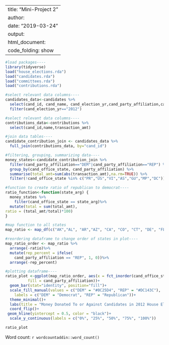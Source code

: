 
---
title: "Mini-Project 2"
author: 
date: "2019-03-24"
output: 
  html_document:
    code_folding: show
---

```r
#load packages----
library(tidyverse)
load("house_elections.rda")
load("candidates.rda")
load("committees.rda")
load("contributions.rda")
```

```r
#select relevant data columns----
candidates_data<-candidates %>%
  select(cand_id, cand_name, cand_election_yr,cand_party_affiliation,cand_office_state) %>%
  filter(cand_election_yr=="2012")
```

```r
#select relevant data columns---- 
contributions_data<-contributions %>%
  select(cand_id,name,transaction_amt)
```

```r
#join data tables----
candidate_contribution_join <- candidates_data %>%
  full_join(contributions_data, by="cand_id") 

```


```r
#filtering, grouping, summarizing data----
money_states<-candidate_contribution_join %>%
  filter(cand_party_affiliation=="DEM"|cand_party_affiliation=="REP") %>%
  group_by(cand_office_state, cand_party_affiliation) %>%
  summarise(total_amt=sum(abs(transaction_amt),na.rm=TRUE)) %>%
  filter(!cand_office_state %in% c("PR","US","VI","AS","GU","MP","DC"))
```

```r
#function to create ratio of republican to democrat----
ratio_function<-function(state_arg) {
  money_states %>%
    filter(cand_office_state == state_arg)%>%
  mutate(total = sum(total_amt),
ratio = (total_amt/total)*100)
}

#map function to all states
map_ratio <- map_df(c("AK","AL", "AR","AZ", "CA", "CO", "CT", "DE", "FL", "GA", "HI", "IA", "ID", "IL", "IN", "KS", "KY", "LA", "MA", "MD", "ME", "MI", "MN", "MO", "MS", "MT", "NC", "ND", "NE", "NH", "NJ", "NM", "NV", "NY", "OH", "OK", "OR", "PA", "RI", "SC", "SD", "TN", "TX", "UT", "VA", "VT", "WA", "WI", "WV", "WY"),ratio_function)
```

```r
#reordering dataframe to change order of states in plot----
map_ratio_order <- map_ratio %>%
  arrange(-ratio)%>%
  mutate(rep_percent = ifelse(
    cand_party_affiliation == "REP", 1, 0))%>%
  arrange(-rep_percent)
```

```r
#plotting dataframe----
ratio_plot <-ggplot(map_ratio_order, aes(x = fct_inorder(cand_office_state), y = ratio, 
          fill = cand_party_affiliation))+
  geom_bar(stat="identity", position="fill")+
  scale_fill_manual(values = c("DEM" = "#0C25D4", "REP" = "#DC143C"), 
    labels = c("DEM" = "Democrat", "REP" = "Republican"))+
  theme_minimal()+
  labs(title = "Money Donated To or Against Candidates in 2012 House Election", subtitle = "Organized by State and Candidate's Party", x= "State", y="Percent of Donations by Candidate's Party", fill="Party Affiliation")+
  coord_flip()+
 geom_hline(yintercept = 0.5, color = "black")+
  scale_y_continuous(labels = c("0%", "25%", "50%", "75%", "100%"))

ratio_plot
```

Word count: `r wordcountaddin::word_count()`